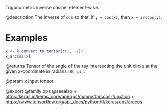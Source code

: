 Trigonometric inverse cosine, element-wise.

@description
The inverse of `cos` so that, if `y = cos(x)`, then `x = arccos(y)`.

# Examples
```r
x <- k_convert_to_tensor(c(1, -1))
k_arccos(x)
```

@returns
Tensor of the angle of the ray intersecting the unit circle at the given
x-coordinate in radians `[0, pi]`.

@param x Input tensor.

@export
@family ops
@seealso
+ <https:/keras.io/keras_core/api/ops/numpy#arccos-function>
+ <https://www.tensorflow.org/api_docs/python/tf/keras/ops/arccos>
